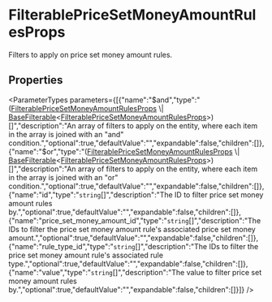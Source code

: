 
# FilterablePriceSetMoneyAmountRulesProps

Filters to apply on price set money amount rules.

## Properties

<ParameterTypes parameters={[{"name":"$and","type":"([FilterablePriceSetMoneyAmountRulesProps](types.FilterablePriceSetMoneyAmountRulesProps.mdx) \\| [BaseFilterable](../DAL/interfaces/types.DAL.BaseFilterable.mdx)&#60;[FilterablePriceSetMoneyAmountRulesProps](types.FilterablePriceSetMoneyAmountRulesProps.mdx)&#62;)[]","description":"An array of filters to apply on the entity, where each item in the array is joined with an \"and\" condition.","optional":true,"defaultValue":"","expandable":false,"children":[]},{"name":"$or","type":"([FilterablePriceSetMoneyAmountRulesProps](types.FilterablePriceSetMoneyAmountRulesProps.mdx) \\| [BaseFilterable](../DAL/interfaces/types.DAL.BaseFilterable.mdx)&#60;[FilterablePriceSetMoneyAmountRulesProps](types.FilterablePriceSetMoneyAmountRulesProps.mdx)&#62;)[]","description":"An array of filters to apply on the entity, where each item in the array is joined with an \"or\" condition.","optional":true,"defaultValue":"","expandable":false,"children":[]},{"name":"id","type":"`string`[]","description":"The ID to filter price set money amount rules by.","optional":true,"defaultValue":"","expandable":false,"children":[]},{"name":"price_set_money_amount_id","type":"`string`[]","description":"The IDs to filter the price set money amount rule's associated price set money amount.","optional":true,"defaultValue":"","expandable":false,"children":[]},{"name":"rule_type_id","type":"`string`[]","description":"The IDs to filter the price set money amount rule's associated rule type.","optional":true,"defaultValue":"","expandable":false,"children":[]},{"name":"value","type":"`string`[]","description":"The value to filter price set money amount rules by.","optional":true,"defaultValue":"","expandable":false,"children":[]}]} />
